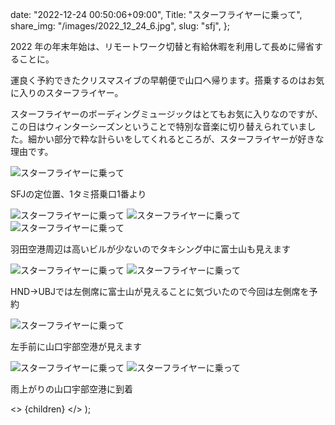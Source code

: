 
  date: "2022-12-24 00:50:06+09:00",
  Title: "スターフライヤーに乗って",
  share_img: "/images/2022_12_24_6.jpg",
  slug: "sfj",
};

2022 年の年末年始は、リモートワーク切替と有給休暇を利用して長めに帰省することに。

運良く予約できたクリスマスイブの早朝便で山口へ帰ります。搭乗するのはお気に入りのスターフライヤー。

スターフライヤーのボーディングミュージックはとてもお気に入りなのですが、この日はウィンターシーズンということで特別な音楽に切り替えられていました。細かい部分で粋な計らいをしてくれるところが、スターフライヤーが好きな理由です。

![スターフライヤーに乗って](/images/2022_12_24_1.jpg)

<span className="caption">SFJの定位置、1タミ搭乗口1番より</span>

![スターフライヤーに乗って](/images/2022_12_24_2.jpg)
![スターフライヤーに乗って](/images/2022_12_24_3.jpg)
![スターフライヤーに乗って](/images/2022_12_24_4.jpg)

<span className="caption">
  羽田空港周辺は高いビルが少ないのでタキシング中に富士山も見えます
</span>

![スターフライヤーに乗って](/images/2022_12_24_5.jpg)
![スターフライヤーに乗って](/images/2022_12_24_6.jpg)

<span className="caption">
  HND->UBJでは左側席に富士山が見えることに気づいたので今回は左側席を予約
</span>

![スターフライヤーに乗って](/images/2022_12_24_7.jpg)

<span className="caption">左手前に山口宇部空港が見えます</span>

![スターフライヤーに乗って](/images/2022_12_24_8.jpg)
![スターフライヤーに乗って](/images/2022_12_24_9.jpg)

<span className="caption">雨上がりの山口宇部空港に到着</span>

  <>
    <Head>
      <title>{meta.Title} | 異郷好実</title>
    </Head>
    <PostLayout meta={meta}>{children}</PostLayout>
  </>
);
